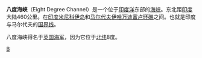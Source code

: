 '''八度海峡'''（Eight Degree Channel）是一个位于[[印度洋|印度洋]]东部的[[海峡|海峡]]。东北距[[印度|印度]]大陆460公里。在[[印度|印度]][[米尼科伊岛|米尼科伊岛]]和[[马尔代夫|马尔代夫]][[伊哈万迪富卢环礁|伊哈万迪富卢环礁]]之间。也就是印度与马尔代夫的[[国界线|国界线]]。

八度海峡得名于[[英国|英国]][[海军|海军]]，因为它位于[[北纬|北纬]]8度。

{{India-geo-stub}}

[[Category:印度洋海峡|B]]